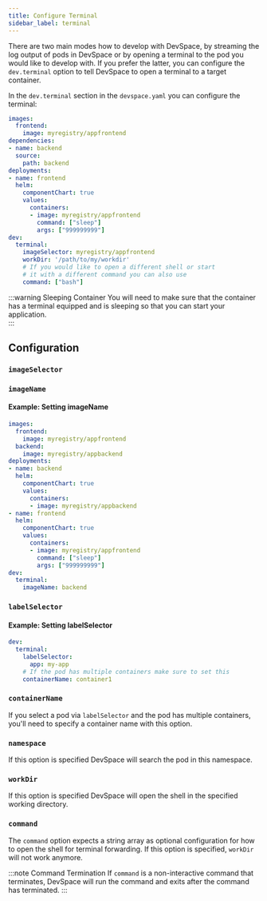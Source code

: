 ```yaml
---
title: Configure Terminal
sidebar_label: terminal
---
```



There are two main modes how to develop with DevSpace, by streaming the log output of pods in DevSpace or by opening a terminal to the pod you would like to develop with. If you prefer the latter, you can configure the `dev.terminal` option to tell DevSpace to open a terminal to a target container. 

In the `dev.terminal` section in the `devspace.yaml` you can configure the terminal:
```yaml {18-23}
images:
  frontend:
    image: myregistry/appfrontend
dependencies:
- name: backend
  source:
    path: backend
deployments:
- name: frontend
  helm:
    componentChart: true
    values:
      containers:
      - image: myregistry/appfrontend
        command: ["sleep"]
        args: ["999999999"]
dev:
  terminal: 
    imageSelector: myregistry/appfrontend
    workDir: '/path/to/my/workdir'
    # If you would like to open a different shell or start
    # it with a different command you can also use
    command: ["bash"]
```

:::warning Sleeping Container
You will need to make sure that the container has a terminal equipped and is sleeping so that you can start your application.  
:::

## Configuration

### `imageSelector`
<FragmentImageSelector />

### `imageName`
<FragmentImageName />

#### Example: Setting imageName
```yaml {25-34}
images:
  frontend:
    image: myregistry/appfrontend
  backend:
    image: myregistry/appbackend
deployments:
- name: backend
  helm:
    componentChart: true
    values:
      containers:
      - image: myregistry/appbackend
- name: frontend
  helm:
    componentChart: true
    values:
      containers:
      - image: myregistry/appfrontend
        command: ["sleep"]
        args: ["999999999"]
dev:
  terminal: 
    imageName: backend
```

### `labelSelector`
<FragmentLabelSelector />

#### Example: Setting labelSelector
```yaml {25-34}
dev:
  terminal: 
    labelSelector: 
      app: my-app
    # If the pod has multiple containers make sure to set this
    containerName: container1
```

### `containerName` 
If you select a pod via `labelSelector` and the pod has multiple containers, you'll need to specify a container name with this option.

### `namespace`
If this option is specified DevSpace will search the pod in this namespace.

### `workDir`
If this option is specified DevSpace will open the shell in the specified working directory.

### `command`
The `command` option expects a string array as optional configuration for how to open the shell for terminal forwarding. If this option is specified, `workDir` will not work anymore.

:::note Command Termination
If `command` is a non-interactive command that terminates, DevSpace will run the command and exits after the command has terminated.
:::
